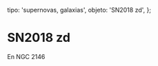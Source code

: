 
  tipo: 'supernovas, galaxias',
  objeto: 'SN2018 zd',
};

# SN2018 zd

En NGC 2146

<Imagen
  src="registro/sn2018-zd_20180321_2018zd_20180321_i88.jpg"
  fecha="20180321"
/>